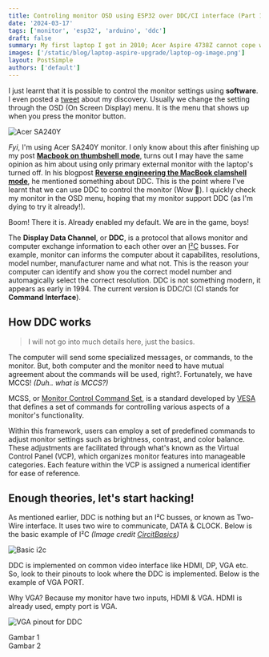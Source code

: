 ```yaml
---
title: Controling monitor OSD using ESP32 over DDC/CI interface (Part 1)
date: '2024-03-17'
tags: ['monitor', 'esp32', 'arduino', 'ddc']
draft: false
summary: My first laptop I got in 2010; Acer Aspire 4738Z cannot cope with the latest OS anymore due to its hardware. Why not upgrading it to give it extra life?
images: ['/static/blog/laptop-aspire-upgrade/laptop-og-image.png']
layout: PostSimple
authors: ['default']
---
```


I just learnt that it is possible to control the monitor settings using **software**. I even posted a [tweet](https://x.com/iqfareez/status/1761718415113560531) about my 
discovery. Usually we change the setting through the OSD (On Screen Display) menu. It is the menu that shows up when you 
press the monitor button.

![Acer SA240Y](https://res.cloudinary.com/iqfareez-cloud/image/upload/v1708994824/website/monitor%20control%20DDC/IMG_1752_hscvtf.jpg)

*Fyi*, I'm using Acer SA240Y monitor. I only know about this after finishing up my post [**Macbook on thumbshell mode**](./using-macbook-thumbshell), turns out
I may have the same opinion as him about using only primary external monitor with the laptop's turned off. In his blogpost [**Reverse engineering the MacBook clamshell mode**](https://alinpanaitiu.com/blog/turn-off-macbook-display-clamshell/), he 
mentioned something about DDC. This is the point where I've learnt that we can use DDC to control the monitor (Wow 🤩). I quickly check my monitor in the OSD menu, hoping that my 
monitor support DDC (as I'm dying to try it already!).

Boom! There it is. Already enabled my default. We are in the game, boys!

The **Display Data Channel**, or **DDC**, is a protocol that allows monitor and computer exchange information to each other over an [I²C](https://learn.sparkfun.com/tutorials/i2c/all) busses.
For example, monitor can informs the computer about it capabilites, resolutions, model number, manufacturer name and what not. This is the reason your computer can identify and show you the correct model number and automagically select the
correct resolution. DDC is not something modern, it appears as early in 1994. The current version is DDC/CI (CI stands for **Command Interface**).

## How DDC works

> I will not go into much details here, just the basics.

The computer will send some specialized messages, or commands, to the monitor. But, both computer and the monitor need to have mutual agreement about the commands will be used, right?. Fortunately, we have MCCS! *(Duh.. what is MCCS?)*

MCSS, or [Monitor Control Command Set](https://www.ddcutil.com/mccs_background/), is a standard developed by [VESA](https://vesa.org/) that defines a set of commands for controlling various aspects of a monitor's functionality.

Within this framework, users can employ a set of predefined commands to adjust monitor settings such as brightness, contrast, and color balance. These adjustments are 
facilitated through what's known as the Virtual Control Panel (VCP), which organizes monitor features into manageable 
categories. Each feature within the VCP is assigned a numerical identifier for ease of reference.

## Enough theories, let's start hacking!

As mentioned earlier, DDC is nothing but an I²C busses, or known as Two-Wire interface. It uses two wire to communicate, DATA & CLOCK. Below
is the basic example of I²C *(Image credit [CircitBasics](https://www.circuitbasics.com/basics-of-the-i2c-communication-protocol))* 

![Basic i2c](/static/blog/monitor-ddc/Introduction-to-I2C-Single-Master-Single-Slave.png)

DDC is implemented on common video interface like HDMI, DP, VGA etc. So, look to their pinouts to look where the DDC is implemented. Below is the example of
VGA PORT.

Why VGA? Because my monitor have two inputs, HDMI & VGA. HDMI is already used, empty port is VGA.

![VGA pinout for DDC](https://res.cloudinary.com/iqfareez-cloud/image/upload/v1708994080/website/monitor%20control%20DDC/DDC_VGA_Pinout_djhh79.png)

<div className="-mx-2 flex flex-wrap overflow-hidden xl:-mx-2">
  <div className="my-1 w-full overflow-hidden px-2 xl:my-1 xl:w-1/2 xl:px-2">
   Gambar 1
  </div>
  <div className="my-1 w-full overflow-hidden px-2 xl:my-1 xl:w-1/2 xl:px-2">
    Gambar 2
  </div>
</div>

